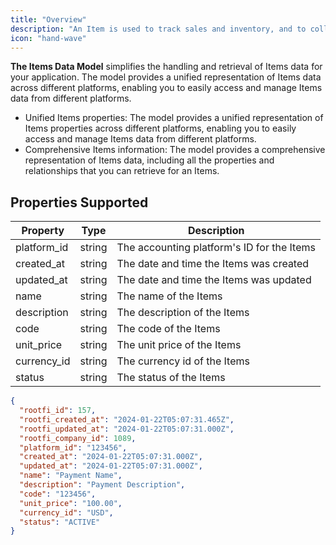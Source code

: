 ```yaml
---
title: "Overview"
description: "An Item is used to track sales and inventory, and to collect sales tax. Items are also used to track income and expenses for tax purposes."
icon: "hand-wave"
---
```


**The Items Data Model** simplifies the handling and retrieval of Items data for your application. The model provides a unified representation of Items data across different platforms, enabling you to easily access and manage Items data from different platforms.

- Unified Items properties: The model provides a unified representation of Items properties across different platforms, enabling you to easily access and manage Items data from different platforms.
- Comprehensive Items information: The model provides a comprehensive representation of Items data, including all the properties and relationships that you can retrieve for an Items.

## Properties Supported

| Property    | Type   | Description                                |
| ----------- | ------ | ------------------------------------------ |
| platform_id | string | The accounting platform's ID for the Items |
| created_at  | string | The date and time the Items was created    |
| updated_at  | string | The date and time the Items was updated    |
| name        | string | The name of the Items                      |
| description | string | The description of the Items               |
| code        | string | The code of the Items                      |
| unit_price  | string | The unit price of the Items                |
| currency_id | string | The currency id of the Items               |
| status      | string | The status of the Items                    |

<ResponseExample name="The Items Object" >

```json The Items Response Object
{
  "rootfi_id": 157,
  "rootfi_created_at": "2024-01-22T05:07:31.465Z",
  "rootfi_updated_at": "2024-01-22T05:07:31.000Z",
  "rootfi_company_id": 1089,
  "platform_id": "123456",
  "created_at": "2024-01-22T05:07:31.000Z",
  "updated_at": "2024-01-22T05:07:31.000Z",
  "name": "Payment Name",
  "description": "Payment Description",
  "code": "123456",
  "unit_price": "100.00",
  "currency_id": "USD",
  "status": "ACTIVE"
}
```

</ResponseExample>
